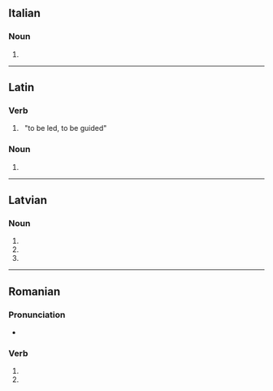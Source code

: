 {{also|dūci}}
==Italian==

===Noun===
{{head|it|noun form|g=m}}

# {{plural of|it|duce}}

----

==Latin==

===Verb===
{{la-verb-form|dūcī}}

# {{inflection of|la|dūcō||pres|pasv|inf}}&nbsp;&nbsp;"to be led, to be guided"

===Noun===
{{la-noun-form|ducī}}

# {{inflection of|la|dux||dat|s}}

----

==Latvian==

===Noun===
{{head|lv|noun form|g=m}}

# {{lv-inflection of|ducis|voc|s}}
# {{lv-inflection of|ducis|acc|s}}
# {{lv-inflection of|ducis|ins|s}}

----

==Romanian==

===Pronunciation===
* {{IPA|ro|[dut͡ʃʲ]}}

===Verb===
{{head|ro|verb form}}

# {{verb form of|ro|duce||2s|pres|ind}}
# {{verb form of|ro|duce||2s|pres|sub}}